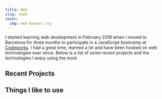 ```yaml
---
title: Web
slug: /web
cover:
  img: web-banner.svg
---
```



I started learning web development in February 2018 when I moved to Barcelona for three months to participate in a JavaScript bootcamp at [Codeworks](https://codeworks.me). I had a great time, learned a lot and have been hooked on web technologies ever since. Below is a list of some recent projects and the technologies I enjoy using the most.

## Recent Projects

<ProjectList />

## Things I like to use

<TechStack />
